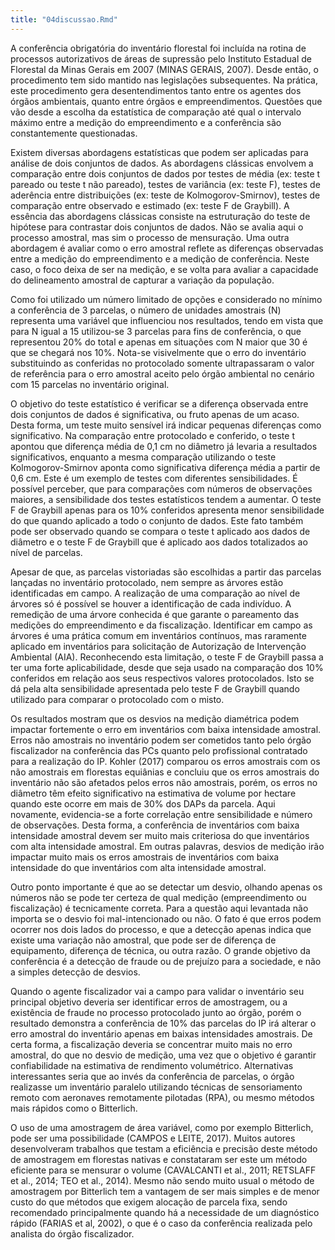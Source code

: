 ```yaml
---
title: "04discussao.Rmd"
---
```


A conferência obrigatória do inventário florestal foi incluída na rotina de processos autorizativos de áreas de supressão pelo Instituto Estadual de Florestal da Minas Gerais em 2007 (MINAS GERAIS, 2007). Desde então, o procedimento tem sido mantido nas legislações subsequentes. Na prática, este procedimento gera desentendimentos tanto entre os agentes dos órgãos ambientais, quanto entre órgãos e empreendimentos. Questões que vão desde a escolha da estatística de comparação até qual o intervalo máximo entre a medição do empreendimento e a conferência são constantemente questionadas.

Existem diversas abordagens estatísticas que podem ser aplicadas para análise de dois conjuntos de dados. As abordagens clássicas envolvem a comparação entre dois conjuntos de dados por testes de média (ex: teste t pareado ou teste t não pareado), testes de variância (ex: teste F), testes de aderência entre distribuições (ex: teste de Kolmogorov-Smirnov), testes de comparação entre observado e estimado (ex: teste F de Graybill). A essência das abordagens clássicas consiste na estruturação do teste de hipótese para contrastar dois conjuntos de dados. Não se avalia aqui o processo amostral, mas sim o processo de mensuração. Uma outra abordagem é avaliar como o erro amostral reflete as diferenças observadas entre a medição do empreendimento e a medição de conferência. Neste caso, o foco deixa de ser na medição, e se volta para avaliar a capacidade do delineamento amostral de capturar a variação da população. 

Como foi utilizado um número limitado de opções e considerado no mínimo a conferência de 3 parcelas, o número de unidades amostrais (N) representa uma variável que influenciou nos resultados, tendo em vista que para N igual a 15 utilizou-se 3 parcelas para fins de conferência, o que representou 20% do total e apenas em situações com N maior que 30 é que se chegará nos 10%. Nota-se visivelmente que o erro do inventário substituindo as conferidas no protocolado somente ultrapassaram o valor de referência para o erro amostral aceito pelo órgão ambiental no cenário com 15 parcelas no inventário original.

O objetivo do teste estatístico é verificar se a diferença observada entre dois conjuntos de dados é significativa, ou fruto apenas de um acaso. Desta forma, um teste muito sensível irá indicar pequenas diferenças como significativo. Na comparação entre protocolado e conferido, o teste t apontou que diferença média de 0,1 cm no diâmetro já levaria a resultados significativos, enquanto a mesma comparação utilizando o teste Kolmogorov-Smirnov aponta como significativa diferença média a partir de 0,6 cm. Este é um exemplo de testes com diferentes sensibilidades. É possível perceber, que para comparações com números de observações maiores, a sensibilidade dos testes estatísticos tendem a aumentar. O teste F de Graybill apenas para os 10% conferidos apresenta menor sensibilidade do que quando aplicado a todo o conjunto de dados. Este fato também pode ser observado quando se compara o teste t aplicado aos dados de diâmetro e o teste F de Graybill que é aplicado aos dados totalizados ao nível de parcelas.

Apesar de que, as parcelas vistoriadas são escolhidas a partir das parcelas lançadas no inventário protocolado, nem sempre as árvores estão identificadas em campo. A realização de uma comparação ao nível de árvores só é possível se houver a identificação de cada indivíduo. A remedição de uma árvore conhecida é que garante o pareamento das medições do empreendimento e da fiscalização. Identificar em campo as árvores é uma prática comum em inventários contínuos, mas raramente aplicado em inventários para solicitação de Autorização de Intervenção Ambiental (AIA). Reconhecendo esta limitação, o teste F de Graybill passa a ter uma forte aplicabilidade, desde que seja usado na comparação dos 10% conferidos em relação aos seus respectivos valores protocolados. Isto se dá pela alta sensibilidade apresentada pelo teste F de Graybill quando utilizado para comparar o protocolado com o misto.

Os resultados mostram que os desvios na medição diamétrica podem impactar fortemente o erro em inventários com baixa intensidade amostral. Erros não amostrais no inventário podem ser cometidos tanto pelo órgão fiscalizador na conferência das PCs quanto pelo profissional contratado para a realização do IP. Kohler (2017) comparou os erros amostrais com os não amostrais em florestas equiânias e concluiu que os erros amostrais do inventário não são afetados pelos erros não amostrais, porém, os erros no diâmetro têm efeito significativo na estimativa de volume por hectare quando este ocorre em mais de 30% dos DAPs da parcela. Aqui novamente, evidencia-se a forte correlação entre sensibilidade e número de observações. Desta forma, a conferência de inventários com baixa intensidade amostral devem ser muito mais criteriosa do que inventários com alta intensidade amostral. Em outras palavras, desvios de medição irão impactar muito mais os erros amostrais de inventários com baixa intensidade do que inventários com alta intensidade amostral.

Outro ponto importante é que ao se detectar um desvio, olhando apenas os números não se pode ter certeza de qual medição (empreendimento ou fiscalização) é tecnicamente correta. Para a questão aqui levantada não importa se o desvio foi mal-intencionado ou não. O fato é que erros podem ocorrer nos dois lados do processo, e que a detecção apenas indica que existe uma variação não amostral, que pode ser de diferença de equipamento, diferença de técnica, ou outra razão. O grande objetivo da conferência é a detecção de fraude ou de prejuízo para a sociedade, e não a simples detecção de desvios.

Quando o agente fiscalizador vai a campo para validar o inventário seu principal objetivo deveria ser identificar erros de amostragem, ou a existência de fraude no processo protocolado junto ao órgão, porém o resultado demonstra a conferência de 10% das parcelas do IP irá alterar o erro amostral do inventário apenas em baixas intensidades amostrais. De certa forma, a fiscalização deveria se concentrar muito mais no erro amostral, do que no desvio de medição, uma vez que o objetivo é garantir confiabilidade na estimativa de rendimento volumétrico. Alternativas interessantes seria que ao invés da conferência de parcelas, o órgão realizasse um inventário paralelo utilizando técnicas de sensoriamento remoto com aeronaves remotamente pilotadas (RPA), ou mesmo métodos mais rápidos como o Bitterlich. 

O uso de uma amostragem de área variável, como por exemplo Bitterlich, pode ser uma possibilidade (CAMPOS e LEITE, 2017). Muitos autores desenvolveram trabalhos que testam a eficiência e precisão deste método de amostragem em florestas nativas e constataram ser este um método eficiente para se mensurar o volume (CAVALCANTI et al., 2011; RETSLAFF et al., 2014; TEO et al., 2014). Mesmo não sendo muito usual o método de amostragem por Bitterlich tem a vantagem de ser mais simples e de menor custo do que métodos que exigem alocação de parcela fixa, sendo recomendado principalmente quando há a necessidade de um diagnóstico rápido (FARIAS et al, 2002), o que é o caso da conferência realizada pelo analista do órgão fiscalizador.
